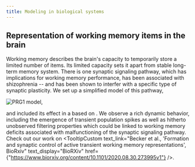 ```yaml
---
title: Modeling in biological systems
---
```


## Representation of working memory items in the brain

Working memory describes the brain's capacity to temporarily store a limited number of items. Its limited capacity sets it apart from stable long-term memory system. There is one synaptic signaling pathway, which has implications for working memory performance, has been associated with shizophrenia -- and has been shown to interfer with a specific type of synaptic plasticity. We set up a simplified model of this pathway,

![PRG1 model](/static/images/PRG1_Model.png),

and included its effect in a <TooltipCustom
  text_link="Mongillo, Tsodyks: 'Synaptic Theory of Working Memory', Science (2008)"
  href="https://science.sciencemag.org/content/319/5869/1543"
  text_display="computational working memory model"/> based on <TooltipCustom
    text_link="Fuster, Garrett: 'Neuron Activity Related to Short-Term Memory', Science (1971)"
    href="https://science.sciencemag.org/content/173/3997/652.long"
    text_display="population spikes"/>. We observe a rich dynamic behavior, including the emergence of transient
  population spikes
 <G1
  width={200}
  height={200}
 />
 as well as hitherto unobserved filtering properties which could be linked to working memory deficits associated with malfunctioning of the synaptic signaling pathway. Check out our work on <TooltipCustom
   text_link="Becker et al., 'Formation and synaptic control of active transient working memory representations', BioRxiv"
   text_display="BioRXiv"
   href={"https://www.biorxiv.org/content/10.1101/2020.08.30.273995v1"}
 />.
